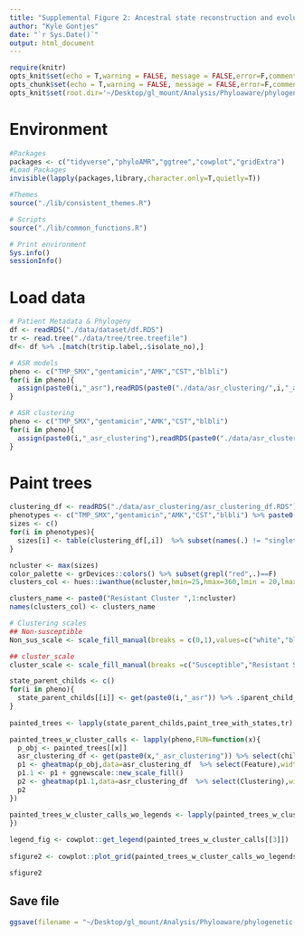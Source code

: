```yaml
---
title: "Supplemental Figure 2: Ancestral state reconstruction and evolutionary history inferences on the phylogenetic tree"
author: "Kyle Gontjes"
date: "`r Sys.Date()`"
output: html_document
---
```


```r
require(knitr)
opts_knit$set(echo = T,warning = FALSE, message = FALSE,error=F,comment=NA) 
opts_chunk$set(echo = T,warning = FALSE, message = FALSE,error=F,comment=NA)
opts_knit$set(root.dir='~/Desktop/gl_mount/Analysis/Phyloaware/phylogenetic-resistance-ms/')
```

# Environment
```r
#Packages
packages <- c("tidyverse","phyloAMR","ggtree","cowplot","gridExtra")   
#Load Packages
invisible(lapply(packages,library,character.only=T,quietly=T))

#Themes
source("./lib/consistent_themes.R")

# Scripts
source("./lib/common_functions.R")

# Print environment
Sys.info()
sessionInfo()
```
 
# Load data
```r
# Patient Metadata & Phylogeny
df <- readRDS("./data/dataset/df.RDS")
tr <- read.tree("./data/tree/tree.treefile")   
df<- df %>% .[match(tr$tip.label,.$isolate_no),] 

# ASR models
pheno <- c("TMP_SMX","gentamicin","AMK","CST","blbli")
for(i in pheno){
  assign(paste0(i,"_asr"),readRDS(paste0("./data/asr_clustering/",i,"_asr.RDS")))
}

# ASR clustering
pheno <- c("TMP_SMX","gentamicin","AMK","CST","blbli")
for(i in pheno){
  assign(paste0(i,"_asr_clustering"),readRDS(paste0("./data/asr_clustering/",i,"_asr_clustering.RDS")))
}
```

# Paint trees
```r
clustering_df <- readRDS("./data/asr_clustering/asr_clustering_df.RDS")
phenotypes <- c("TMP_SMX","gentamicin","AMK","CST","blbli") %>% paste0(.,"_asr_cluster")
sizes <- c()
for(i in phenotypes){
  sizes[i] <- table(clustering_df[,i])  %>% subset(names(.) != "singleton" & grepl("cluster_",names(.))) %>% as.numeric %>%length
}

ncluster <- max(sizes)
color_palette <- grDevices::colors() %>% subset(grepl("red",.)==F)
clusters_col <- hues::iwanthue(ncluster,hmin=25,hmax=360,lmin = 20,lmax = 95,cmin=5,cmax=90,random = F,plot = T)

clusters_name <- paste0("Resistant Cluster ",1:ncluster)
names(clusters_col) <- clusters_name

# Clustering scales
## Non-susceptible 
Non_sus_scale <- scale_fill_manual(breaks = c(0,1),values=c("white","black"),labels = c("Susceptible","Resistant"),name="Tip state",guide = guide_legend(title.position = "top", label.position = "right",nrow=2,order=2),drop = FALSE )

## cluster_scale
cluster_scale <- scale_fill_manual(breaks =c("Susceptible","Resistant Singleton",names(clusters_col)),values=c("Susceptible" = "white","Resistant Singleton" = "red",clusters_col),labels=c("Susceptible","Singleton",gsub("Resistant ","",clusters_name)),name="Phylogenetics of resistance", guide = guide_legend(ncol=3, order=3,title.position = "top", label.position = "right"))

state_parent_childs <- c()
for(i in pheno){
  state_parent_childs[[i]] <- get(paste0(i,"_asr")) %>% .$parent_child_df 
}
 
painted_trees <- lapply(state_parent_childs,paint_tree_with_states,tr)  %>% `names<-`(pheno)

painted_trees_w_cluster_calls <- lapply(pheno,FUN=function(x){
  p_obj <- painted_trees[[x]]
  asr_clustering_df <- get(paste0(x,"_asr_clustering")) %>% select(child_val,asr_cluster_renamed_resistant) %>% `colnames<-`(c("Feature","Clustering")) %>% mutate_all(as.factor) 
  p1 <- gheatmap(p_obj,data=asr_clustering_df  %>% select(Feature),width = 0.1,colnames_position = 'top',colnames_angle=90, colnames_offset_y = 0.25, hjust = 0, color = NA) + Non_sus_scale
  p1.1 <- p1 + ggnewscale::new_scale_fill()
  p2 <- gheatmap(p1.1,data=asr_clustering_df  %>% select(Clustering),width = 0.1,colnames_position = 'top',colnames_angle=90, colnames_offset_y = 0.25, hjust = 0, color = NA,offset=0.000025)  + cluster_scale + ylim(NA,450)
  p2
})

painted_trees_w_cluster_calls_wo_legends <- lapply(painted_trees_w_cluster_calls,FUN=function(x){x + theme(legend.position='none')
})
 
legend_fig <- cowplot::get_legend(painted_trees_w_cluster_calls[[3]])
 
sfigure2 <- cowplot::plot_grid(painted_trees_w_cluster_calls_wo_legends[[1]],painted_trees_w_cluster_calls_wo_legends[[2]],painted_trees_w_cluster_calls_wo_legends[[3]],painted_trees_w_cluster_calls_wo_legends[[4]],painted_trees_w_cluster_calls_wo_legends[[5]],legend_fig,ncol=3,labels =c("TMP-SMX","Gentamicin","Amikacin","Colistin","BL/BLI",""),label_x = 0,label_size = 12)

sfigure2
```

## Save file
```r
ggsave(filename = "~/Desktop/gl_mount/Analysis/Phyloaware/phylogenetic-resistance-ms/figures/sfigure2.png",plot=sfigure2,width = 10,height=8.5,dpi = 600,units = 'in',bg="white")
```
